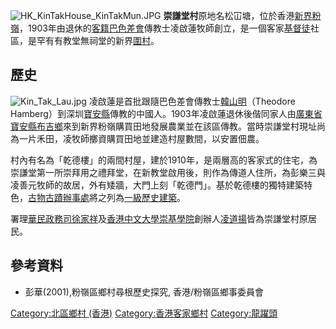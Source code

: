 [[File:HK_KinTakHouse_KinTakMun.JPG|thumb]]
'''崇謙堂村'''原地名松冚塘，位於香港[[新界|新界]][[粉嶺|粉嶺]]，1903年由退休的[[客家人|客籍]][[崇真會|巴色差會]]傳教士凌啟蓮牧師創立，是一個客家[[基督徒|基督徒]]社區，是罕有有教堂無祠堂的新界[[圍村|圍村]]。

==歷史==
[[File:Kin_Tak_Lau.jpg|thumb]]
凌啟蓮是首批跟隨巴色差會傳教士[[韓山明|韓山明]]（Theodore Hamberg）到深圳[[寶安縣|寶安縣]]傳教的中國人。1903年凌啟蓮退休後偕同家人由[[廣東省|廣東省]][[寶安縣|寶安縣]][[布吉鎮|布吉鄉]]來到新界粉嶺購買田地發展農業並在該區傳教。當時崇謙堂村現址尚為一片禾田，凌牧師擲資購買田地並建造村屋數間，以安置佃農。

村內有名為「乾德樓」的兩間村屋，建於1910年，是兩層高的客家式的住宅，為崇謙堂第一所崇拜用之禮拜堂，在新教堂啟用後，則作為傳道人住所，為彭樂三與凌善元牧師的故居，外有矮牆，大門上刻「乾德門」。基於乾德樓的獨特建築特色，[[古物古蹟辦事處|古物古蹟辦事處]]將之列為[[一級歷史建築|一級歷史建築]]。

署理[[華民政務司|華民政務司]][[徐家祥|徐家祥]]及[[香港中文大學|香港中文大學]][[崇基學院|崇基學院]]創辦人[[凌道揚|凌道揚]]皆為崇謙堂村原居民。

==參考資料==
*彭華(2001),粉嶺區鄉村尋根歷史探究, 香港/粉嶺區鄉事委員會

[[Category:北區鄉村_(香港)|Category:北區鄉村 (香港)]]
[[Category:香港客家鄉村|Category:香港客家鄉村]]
[[Category:龍躍頭|Category:龍躍頭]]